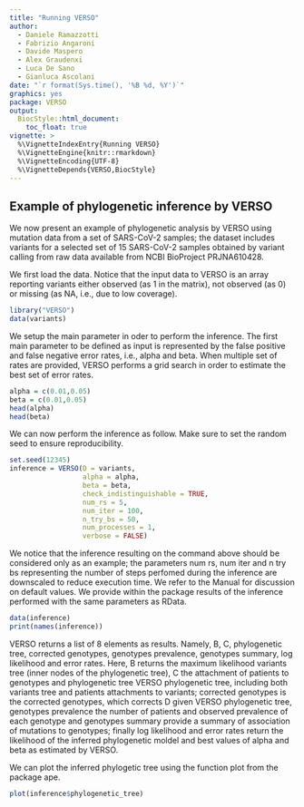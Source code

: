 ```yaml
---
title: "Running VERSO"
author: 
  - Daniele Ramazzotti
  - Fabrizio Angaroni
  - Davide Maspero
  - Alex Graudenxi
  - Luca De Sano
  - Gianluca Ascolani
date: "`r format(Sys.time(), '%B %d, %Y')`"
graphics: yes
package: VERSO
output:
  BiocStyle::html_document:
    toc_float: true
vignette: >
  %\VignetteIndexEntry{Running VERSO}
  %\VignetteEngine{knitr::rmarkdown}
  %\VignetteEncoding{UTF-8}
  %\VignetteDepends{VERSO,BiocStyle}
---
```


## Example of phylogenetic inference by VERSO

We now present an example of phylogenetic analysis by VERSO using mutation data from a set of SARS-CoV-2 samples; the dataset includes variants for a selected set of 15 SARS-CoV-2 samples obtained by variant calling from raw data available from NCBI BioProject PRJNA610428. 

We first load the data.  Notice that the input data to VERSO is an array reporting variants either observed (as 1 in the matrix), not observed (as 0) or missing (as NA, i.e., due to low coverage). 

```r
library("VERSO")
data(variants)
```

We setup the main parameter in oder to perform the inference. The first main parameter to be defined as input is represented by the false positive and false negative error rates, i.e., alpha and beta. When multiple set of rates are provided, VERSO performs a grid search in order to estimate the best set of error rates. 

```r
alpha = c(0.01,0.05)
beta = c(0.01,0.05)
head(alpha)
head(beta)
```

We can now perform the inference as follow. Make sure to set the random seed to ensure reproducibility. 

```r
set.seed(12345)
inference = VERSO(D = variants, 
                  alpha = alpha, 
                  beta = beta, 
                  check_indistinguishable = TRUE, 
                  num_rs = 5, 
                  num_iter = 100, 
                  n_try_bs = 50, 
                  num_processes = 1, 
                  verbose = FALSE)
```

We notice that the inference resulting on the command above should be considered only as an example; the parameters num rs, num iter and n try bs representing the number of steps perfomed during the inference are downscaled to reduce execution time. We refer to the Manual for discussion on default values. We provide within the package results of the inference performed with the same parameters as RData. 

```r
data(inference)
print(names(inference))
```

VERSO returns a list of 8 elements as results. Namely, B, C, phylogenetic tree, corrected genotypes, genotypes prevalence, genotypes summary, log likelihood and error rates. Here, B returns the maximum likelihood variants tree (inner nodes of the phylogenetic tree), C the attachment of patients to genotypes and phylogenetic tree VERSO phylogenetic tree, including both variants tree and patients attachments to variants; corrected genotypes is the corrected genotypes, which corrects D given VERSO phylogenetic tree, genotypes prevalence the number of patients and observed prevalence of each genotype and genotypes summary provide a summary of association of mutations to genotypes; finally log likelihood and error rates return the likelihood of the inferred phylogenetic moldel and best values of alpha and beta as estimated by VERSO. 

We can plot the inferred phylogetic tree using the function plot from the package ape. 

```r
plot(inference$phylogenetic_tree)
```
